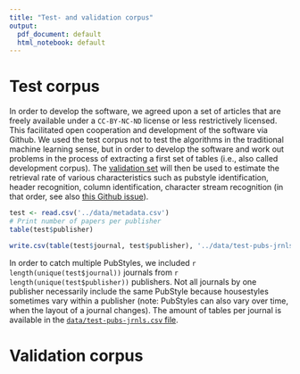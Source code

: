 ```yaml
---
title: "Test- and validation corpus"
output:
  pdf_document: default
  html_notebook: default
---
```


# Test corpus

In order to develop the software, we agreed upon a set of articles that are freely available under a `CC-BY-NC-ND` license or less restrictively licensed. This facilitated open cooperation and development of the software via Github. We used the test corpus not to test the algorithms in the traditional machine learning sense, but in order to develop the software and work out problems in the process of extracting a first set of tables (i.e., also called development corpus). The [validation set](validation-corpus) will then be used to estimate the retrieval rate of various characteristics such as pubstyle identification, header recognition, column identification, character stream recognition (in that order, see also [this Github issue](https://github.com/ContentMine/cm-ucl/issues/12)).

```r
test <- read.csv('../data/metadata.csv')
# Print number of papers per publisher
table(test$publisher)

write.csv(table(test$journal, test$publisher), '../data/test-pubs-jrnls.csv')
```

In order to catch multiple PubStyles, we included `r length(unique(test$journal))` journals from `r length(unique(test$publisher))` publishers. Not all journals by one publisher necessarily include the same PubStyle because housestyles sometimes vary within a publisher (note: PubStyles can also vary over time, when the layout of a journal changes). The amount of tables per journal is available in the [`data/test-pubs-jrnls.csv` file](../data/test-pubs-jrnls.csv).

# Validation corpus

